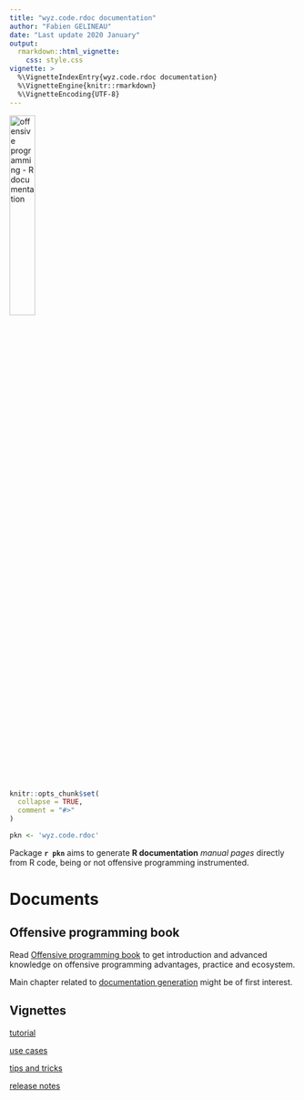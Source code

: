 ```yaml
---
title: "wyz.code.rdoc documentation"
author: "Fabien GELINEAU"
date: "Last update 2020 January"
output: 
  rmarkdown::html_vignette:
    css: style.css
vignette: >
  %\VignetteIndexEntry{wyz.code.rdoc documentation}
  %\VignetteEngine{knitr::rmarkdown}
  %\VignetteEncoding{UTF-8}
---
```


<link rel="stylesheet" href="style.css">

<img src='images/rdoc-hex.png' alt='offensive programming - R documentation' style='width:30%'/>

```r
knitr::opts_chunk$set(
  collapse = TRUE,
  comment = "#>"
)
```

```r
pkn <- 'wyz.code.rdoc'
```

Package **`r pkn`** aims to generate **R documentation** <cite class='comment'>manual pages</cite> directly from
R code, being or not offensive programming instrumented. 


# Documents 

## Offensive programming book

Read [Offensive programming book](https://neonira.github.io/offensiveProgrammingBook/) to get introduction and advanced knowledge on offensive programming advantages, practice and ecosystem. 

Main chapter related to [documentation generation](https://neonira.github.io/offensiveProgrammingBook_v1.2.1/generating-r-documentation.html) might be of first interest. 

## Vignettes

[tutorial](tutorial.html)

[use cases](use-cases.html)

[tips and tricks](tips-and-tricks.html)

[release notes](releases.html)




